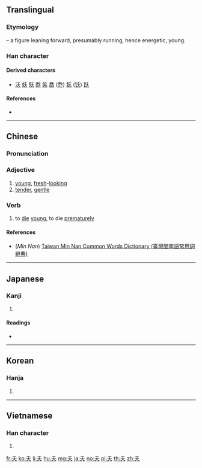 {{also|夫|禾|耒|末|天|未|夭}}
==Translingual==

===Etymology===
{{Han etyl}}
{{liushu|i}} – a figure leaning forward, presumably running, hence energetic, young.

===Han character===
{{Han char|rn=37|rad=大|as=01|sn=4|four=20430|canj=HK|ids=⿱丿大}}

====Derived characters====
* [[沃]] [[妖]] [[殀]] [[忝]] [[笑]] [[喬]] ([[乔]]) [[飫]] ([[饫]]) [[跃]]

====References====
* {{Han ref|kx=0249.030|dkj=05838|dj=0507.040|hdz=10523.020|uh=592D|ud=22829|bh=A4D4|bd=42196}}

----

==Chinese==
{{zh-forms}}

===Pronunciation===
{{zh-pron
|m=yāo,wò,wāi
|c=jiu1,jiu2
|h=
|mn=iáu
|w=
|mc=y
|oc=y
|ma=|ma2=
|cat=a,v
}}

===Adjective===
{{zh-adj}}

# [[young]], [[fresh]]-[[looking]]
# [[tender]], [[gentle]]

===Verb===
{{zh-verb}}

# to [[die]] [[young]], to die [[prematurely]]

====References====
* (''Min Nan'') [http://twblg.dict.edu.tw/holodict_new/index.html Taiwan Min Nan Common Words Dictionary (臺灣閩南語常用詞辭典)]

----

==Japanese==

===Kanji===
{{ja-kanji|grade=|rs=大01}}

# {{defn|lang=ja|sort=大01}}

====Readings====
* {{ja-readings|on=[[よう]] (yō), [[おう]] (ō), [[か]] (ka)|kun=[[わかい]] (wakai), [[わざわい]] (wazawai), [[わかじに]] (wakajini)}}

----

==Korean==

===Hanja===
{{ko-hanja|hangeul=[[요]], [[오]]|rv=yo, o|mr=yo, o|y=yo, o}}

# {{defn|lang=ko|sort=大01}}

----

==Vietnamese==

===Han character===
{{vi-hantu|[[yểu]], [[eo]], [[ỉu]], [[yếu]], [[èo]], [[yêu]]|rs=大01}}

# {{defn|lang=vi|sort=大01}}

[[fr:夭]]
[[ko:夭]]
[[li:夭]]
[[hu:夭]]
[[mg:夭]]
[[ja:夭]]
[[no:夭]]
[[pl:夭]]
[[th:夭]]
[[zh:夭]]